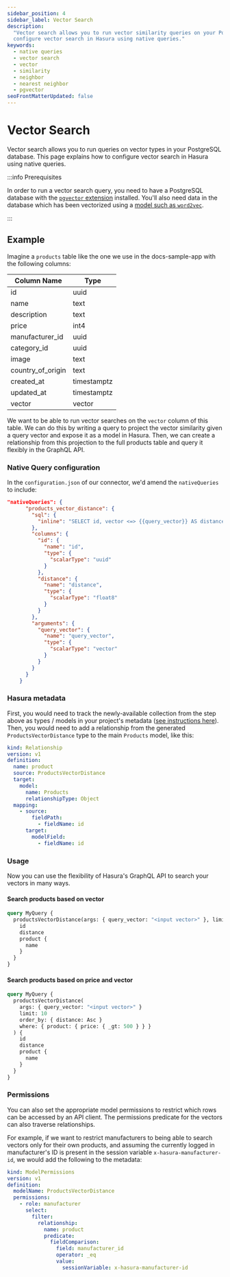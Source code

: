 ```yaml
---
sidebar_position: 4
sidebar_label: Vector Search
description:
  "Vector search allows you to run vector similarity queries on your PostgreSQL database. This page explains how to
  configure vector search in Hasura using native queries."
keywords:
  - native queries
  - vector search
  - vector
  - similarity
  - neighbor
  - nearest neighbor
  - pgvector
seoFrontMatterUpdated: false
---
```


# Vector Search

Vector search allows you to run queries on vector types in your PostgreSQL database. This page explains how to configure
vector search in Hasura using native queries.

:::info Prerequisites

In order to run a vector search query, you need to have a PostgreSQL database with the
[`pgvector` extension](https://github.com/pgvector/pgvector) installed. You'll also need data in the database which has
been vectorized using a [model such as `word2vec`](https://www.tensorflow.org/text/tutorials/word2vec).

:::

## Example

Imagine a `products` table like the one we use in the docs-sample-app with the following columns:

| Column Name       | Type        |
| ----------------- | ----------- |
| id                | uuid        |
| name              | text        |
| description       | text        |
| price             | int4        |
| manufacturer_id   | uuid        |
| category_id       | uuid        |
| image             | text        |
| country_of_origin | text        |
| created_at        | timestamptz |
| updated_at        | timestamptz |
| vector            | vector      |

We want to be able to run vector searches on the `vector` column of this table. We can do this by writing a query to
project the vector similarity given a query vector and expose it as a model in Hasura. Then, we can create a
relationship from this projection to the full products table and query it flexibly in the GraphQL API.

### Native Query configuration

In the `configuration.json` of our connector, we'd amend the `nativeQueries` to include:

```json
"nativeQueries": {
      "products_vector_distance": {
        "sql": {
          "inline": "SELECT id, vector <=> {{query_vector}} AS distance FROM products"
        },
        "columns": {
          "id": {
            "name": "id",
            "type": {
              "scalarType": "uuid"
            }
          },
          "distance": {
            "name": "distance",
            "type": {
              "scalarType": "float8"
            }
          }
        },
        "arguments": {
          "query_vector": {
            "name": "query_vector",
            "type": {
              "scalarType": "vector"
            }
          }
        }
      }
    }
```

### Hasura metadata

First, you would need to track the newly-available collection from the step above as types / models in your project's
metadata ([see instructions here](/docs/cli/commands/dev.mdx)). Then, you would need to add a relationship from the
generated `ProductsVectorDistance` type to the main `Products` model, like this:

```yaml
kind: Relationship
version: v1
definition:
  name: product
  source: ProductsVectorDistance
  target:
    model:
      name: Products
      relationshipType: Object
  mapping:
    - source:
        fieldPath:
          - fieldName: id
      target:
        modelField:
          - fieldName: id
```

### Usage

Now you can use the flexibility of Hasura's GraphQL API to search your vectors in many ways.

#### Search products based on vector

```graphql
query MyQuery {
  productsVectorDistance(args: { query_vector: "<input vector>" }, limit: 10, order_by: { distance: Asc }) {
    id
    distance
    product {
      name
    }
  }
}
```

#### Search products based on price and vector

```graphql
query MyQuery {
  productsVectorDistance(
    args: { query_vector: "<input vector>" }
    limit: 10
    order_by: { distance: Asc }
    where: { product: { price: { _gt: 500 } } }
  ) {
    id
    distance
    product {
      name
    }
  }
}
```

### Permissions

You can also set the appropriate model permissions to restrict which rows can be accessed by an API client. The
permissions predicate for the vectors can also traverse relationships.

For example, if we want to restrict manufacturers to being able to search vectors only for their own products, and
assuming the currently logged in manufacturer's ID is present in the session variable `x-hasura-manufacturer-id`, we
would add the following to the metadata:

```yaml
kind: ModelPermissions
version: v1
definition:
  modelName: ProductsVectorDistance
  permissions:
    - role: manufacturer
      select:
        filter:
          relationship:
            name: product
            predicate:
              fieldComparison:
                field: manufacturer_id
                operator: _eq
                value:
                  sessionVariable: x-hasura-manufacturer-id
```
